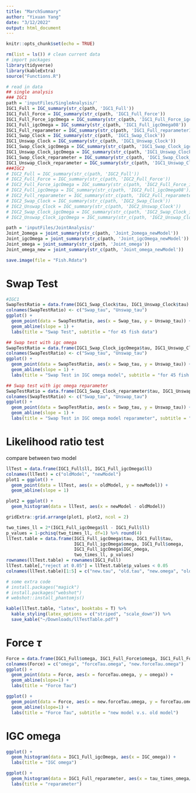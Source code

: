 ```yaml
---
title: "MarchSummary"
author: "Yixuan Yang"
date: "3/12/2022"
output: html_document
---
```


```r
knitr::opts_chunk$set(echo = TRUE)
```

```r
rm(list = ls()) # clean current data
# import packages
library(tidyverse)
library(kableExtra)
source("Functions.R")
```


```r
# read in data
## single analysis
### IGC1
path = 'inputFiles/SingleAnalysis/'
IGC1_Full = IGC_summary(str_c(path, 'IGC1_Full'))
IGC1_Full_Force = IGC_summary(str_c(path, 'IGC1_Full_Force'))
IGC1_Full_Force_igcOmega = IGC_summary(str_c(path, 'IGC1_Full_Force_igcOmega08'))
IGC1_Full_igcOmega = IGC_summary(str_c(path, 'IGC1_Full_igcOmega08'))
IGC1_Full_reparameter = IGC_summary(str_c(path, 'IGC1_Full_reparameter1'))
IGC1_Swap_Clock = IGC_summary(str_c(path, 'IGC1_Swap_Clock'))
IGC1_Unswap_Clock = IGC_summary(str_c(path, 'IGC1_Unswap_Clock'))
IGC1_Swap_Clock_igcOmega = IGC_summary(str_c(path, 'IGC1_Swap_Clock_igcOmega08'))
IGC1_Unswap_Clock_igcOmega = IGC_summary(str_c(path, 'IGC1_Unswap_Clock_igcOmega08'))
IGC1_Swap_Clock_reparameter = IGC_summary(str_c(path, 'IGC1_Swap_Clock_reparameter1'))
IGC1_Unswap_Clock_reparameter = IGC_summary(str_c(path, 'IGC1_Unswap_Clock_reparameter1'))
###IGC2
# IGC2_Full = IGC_summary(str_c(path, 'IGC2_Full'))
# IGC2_Full_Force = IGC_summary(str_c(path, 'IGC2_Full_Force'))
# IGC2_Full_Force_igcOmega = IGC_summary(str_c(path, 'IGC2_Full_Force_igcOmega08'))
# IGC2_Full_igcOmega = IGC_summary(str_c(path, 'IGC2_Full_igcOmega08'))
# IGC2_Full_reparameter = IGC_summary(str_c(path, 'IGC2_Full_reparameter2'))
# IGC2_Swap_Clock = IGC_summary(str_c(path, 'IGC2_Swap_Clock'))
# IGC2_Unswap_Clock = IGC_summary(str_c(path, 'IGC2_Unswap_Clock'))
# IGC2_Swap_Clock_igcOmega = IGC_summary(str_c(path, 'IGC2_Swap_Clock_igcOmega08'))
# IGC2_Unswap_Clock_igcOmega = IGC_summary(str_c(path, 'IGC2_Unswap_Clock_igcOmega08'))

path = 'inputFiles/JointAnalysis/'
Joint_2omega = joint_summary(str_c(path, 'Joint_2omega_newModel'))
Joint_igcOmega = joint_summary(str_c(path, 'Joint_igcOmega_newModel'))
Joint_omega = joint_summary(str_c(path, 'Joint_omega'))
Joint_omega_new = joint_summary(str_c(path, 'Joint_omega_newModel'))

save.image(file = "Fish.Rdata")
```


# Swap Test
```r
#IGC1
SwapTestRatio = data.frame(IGC1_Swap_Clock$tau, IGC1_Unswap_Clock$tau)
colnames(SwapTestRatio) <- c("Swap_tau", "Unswap_tau")
ggplot() +
  geom_point(data = SwapTestRatio, aes(x = Swap_tau, y = Unswap_tau)) +
  geom_abline(slope = 1) +
  labs(title = "Swap Test", subtitle = "for 45 fish data")

## Swap test with igc omega
SwapTestRatio = data.frame(IGC1_Swap_Clock_igcOmega$tau, IGC1_Unswap_Clock_igcOmega$tau)
colnames(SwapTestRatio) <- c("Swap_tau", "Unswap_tau")
ggplot() +
  geom_point(data = SwapTestRatio, aes(x = Swap_tau, y = Unswap_tau)) +
  geom_abline(slope = 1) +
  labs(title = "Swap Test in IGC omega model", subtitle = "for 45 fish data")

## Swap test with igc omega reparameter
SwapTestRatio = data.frame(IGC1_Swap_Clock_reparameter$tau, IGC1_Unswap_Clock_reparameter$tau)
colnames(SwapTestRatio) <- c("Swap_tau", "Unswap_tau")
ggplot() +
  geom_point(data = SwapTestRatio, aes(x = Swap_tau, y = Unswap_tau)) +
  geom_abline(slope = 1) +
  labs(title = "Swap Test in IGC omega model reparameter", subtitle = "for 45 fish data")

```

# Likelihood ratio test
compare between two model
```r
llTest = data.frame(IGC1_Full$ll, IGC1_Full_igcOmega$ll)
colnames(llTest) = c("oldModel", "newModel")
plot1 = ggplot() +
  geom_point(data = llTest, aes(x = oldModel, y = newModel)) +
  geom_abline(slope = 1)

plot2 = ggplot() +
  geom_histogram(data = llTest, aes(x = newModel - oldModel))

gridExtra::grid.arrange(plot1, plot2, ncol = 2)

two_times_ll = 2*(IGC1_Full_igcOmega$ll - IGC1_Full$ll)
p_values = 1-pchisq(two_times_ll, df=1) %>% round(4)
llTest.table = data.frame(IGC1_Full_igcOmega$tau, IGC1_Full$tau,
                          IGC1_Full_igcOmega$omega, IGC1_Full$omega,
                          IGC1_Full_igcOmega$IGC_omega,
                          two_times_ll, p_values)
rownames(llTest.table) = rownames(IGC1_Full)
llTest.table[,"reject at 0.05"] = llTest.table$p_values < 0.05
colnames(llTest.table)[1:5] = c("new.tau", "old.tau", "new.omega", "old.omega", "igc omega")

# some extra code
# install.packages("magick")
# install.packages("webshot")
# webshot::install_phantomjs()

kable(llTest.table, "latex", booktabs = T) %>% 
  kable_styling(latex_options = c("striped", "scale_down")) %>%
  save_kable("~/Downloads/llTestTable.pdf")
```


# Force $\tau$
```r
Force = data.frame(IGC1_Full$omega, IGC1_Full_Force$omega, IGC1_Full_Force_igcOmega$omega)
colnames(Force) = c("omega", "forceTau.omega", "new.forceTau.omega")
ggplot() +
  geom_point(data = Force, aes(x = forceTau.omega, y = omega)) +
  geom_abline(slope=1) +
  labs(title = "Force Tau")

ggplot() +
  geom_point(data = Force, aes(x = new.forceTau.omega, y = forceTau.omega)) +
  geom_abline(slope=1) +
  labs(title = "Force Tau", subtitle = "new model v.s. old model")
```

# IGC omega
```r
ggplot() +
  geom_histogram(data = IGC1_Full_igcOmega, aes(x = IGC_omega)) +
  labs(title = "IGC omega")

ggplot() +
  geom_histogram(data = IGC1_Full_reparameter, aes(x = tau_times_omega/tau)) +
  labs(title = "reparameter")
```